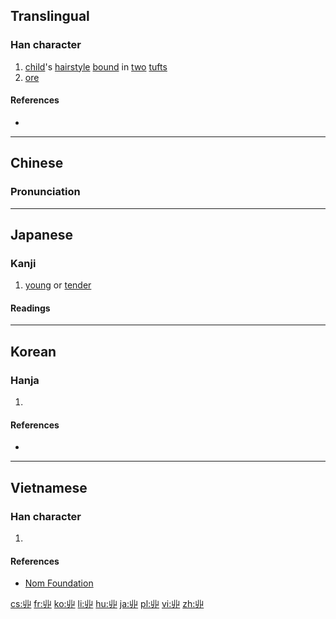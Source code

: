 {{character info/new}}
{{also|卝}}<!-- may be replaced by zh-forms -->
==Translingual==

===Han character===
{{Han char|rn=2|rad=丨|as=04|sn=5|four=22770|canj=VLLLM}}

# [[child]]'s [[hairstyle]] [[bound]] in [[two]] [[tuft]]s
# [[ore]]

====References====
* {{Han ref|kx=0079.100|dkj=00077|dj=0161.040|hdz=10052.120|uh=4E31|ud=20017|bh=C963|bd=51555}}

----

==Chinese==
{{zh-forms}}

===Pronunciation===
{{zh-pron
|m=guàn
|c=gwaan3
|mc=y
|oc=y
|ma=
|cat=n
}}

----

==Japanese==

===Kanji===
{{ja-kanji|grade=uc|rs=丨04}}

# [[young]] or [[tender]]

====Readings====
{{ja-readings
|on=[[かん]] (kan), [[けん]] (ken)
|kun=[[あげまき]] (agemaki), [[おさない]] (丱い, osanai)
}}

----

==Korean==

===Hanja===
{{ko-hanja|hangeul=관|rv=gwan|mr=kwan|eumhun=쌍상투|ehrv=ssangsangtu|ehmr=ssangsangt'u|ehy=}}

# {{defn|lang=ko|sort=丨04}}

====References====
* {{Hanja ref|nav=12882}}

----

==Vietnamese==

===Han character===
{{vi-hantu|[[quán]]|rs=丨04}}

# {{defn|lang=vi|sort=丨04}}

====References====
* [http://nomfoundation.org/common/nom_details.php?codepoint=4e31 Nom Foundation]

[[cs:丱]]
[[fr:丱]]
[[ko:丱]]
[[li:丱]]
[[hu:丱]]
[[ja:丱]]
[[pl:丱]]
[[vi:丱]]
[[zh:丱]]